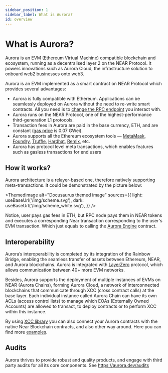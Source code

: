 ```yaml
---
sidebar_position: 1
sidebar_label: What is Aurora?
id: overview
---
```




# What is Aurora?

Aurora is an EVM (Ethereum Virtual Machine) compatible blockchain and ecosystem, running as a decentralised layer 2 on the NEAR Protocol. It powers innovations such as Aurora Cloud, the infrastructure solution to onboard web2 businesses onto web3.

Aurora is an EVM implemented as a smart contract on NEAR Protocol which provides several advantages:

- Aurora is fully compatible with Ethereum. Applications can be seamlessly deployed on Aurora without the need to re-write smart contracts.
All you need is to [change the RPC endpoint] you interact with.
- Aurora runs on the NEAR Protocol, one of the highest-performance third-generation L1 protocols.
- Transaction fees in Aurora are paid in the base currency, ETH, and are constant ([gas price] is 0.07 GWei).
- Aurora supports all the Ethereum ecosystem tools  — [MetaMask], [Foundry], [Truffle], [Hardhat], [Remix], etc. 
- Aurora has protocol level meta transactions, which enables features such as gasless transactions for end users

## How it works?

Aurora architecture is a relayer-based one, therefore natively supporting meta-transactions. It could be demonstrated by the picture below:

  <ThemedImage
  alt="Docusaurus themed image"
  sources={{
    light: useBaseUrl('/img/scheme.svg'),
    dark: useBaseUrl('/img/scheme_white.svg'),
  }}
/>

Notice, user pays gas fees in ETH, but RPC node pays them in NEAR tokens and executes a corresponding Near transaction corresponding to the user's EVM transaction. Which just equals to calling the [Aurora Engine] contract.

## Interoperability

Aurora’s interoperability is completed by its integration of the Rainbow Bridge, enabling the seamless transfer of assets between Ethereum, NEAR, and Aurora blockchains. Aurora is integrated with [LayerZero] protocol, which allows communication between 40+ more EVM networks.

Besides, Aurora supports the deployment of multiple instances of EVMs on NEAR (Aurora Chains), forming Aurora Cloud, a network of interconnected blockchains that communicate through XCC (cross contract calls) at the base layer. Each individual instance called Aurora Chain can have its own ACLs (access control lists) to manage which EOAs (Externally Owned Accounts) are allowed to transact, to deploy contracts or to perform XCC within this instance.

By using [XCC library] you can also connect your Aurora contracts with the native Near Blockchain contracts, and also other way around. Here you can find more [examples].

## Audits

Aurora thrives to provide robust and quality products, and engage with third party audits for all its core components.
See https://aurora.dev/audits

[NEAR Protocol]: https://near.org
[Aurora]: https://aurora.dev
[MetaMask]: https://metamask.io
[Truffle]: https://www.trufflesuite.com/truffle
[Hardhat]: https://hardhat.org
[Remix]: https://remix.ethereum.org
[trustless bridge]: https://near.org/bridge
[carbon neutral]: https://near.org/blog/near-climate-neutral-product
[gas price]: https://dev.aurora.dev/posts/evm-gas-near-gas-on-aurora
[change the RPC endpoint]: https://aurora.dev/start
[Foundry]: https://github.com/foundry-rs
[Aurora Engine]: https://github.com/aurora-is-near/aurora-engine
[LayerZero]: https://layerzero.network/
[XCC library]: https://github.com/aurora-is-near/aurora-contracts-sdk/
[examples]: https://github.com/aurora-is-near/aurora-contracts-sdk/tree/main/examples